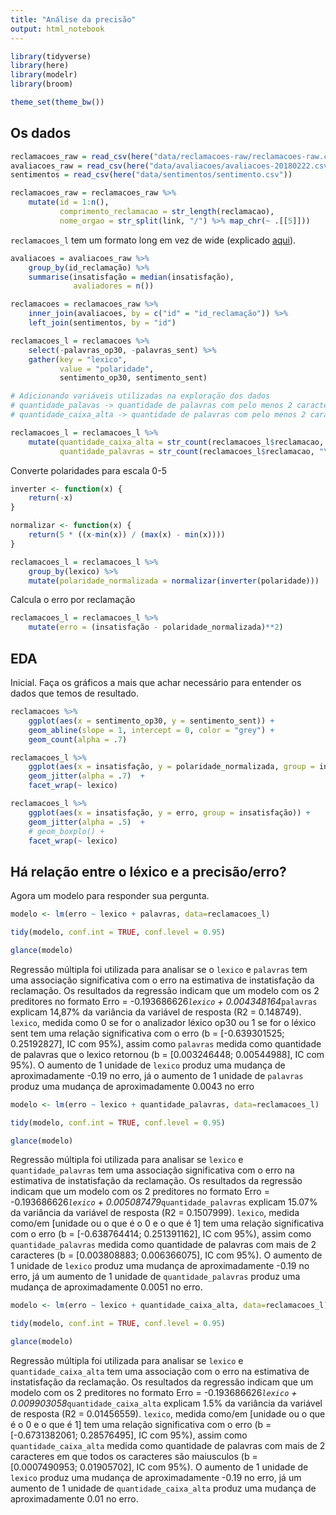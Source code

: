 ```yaml
---
title: "Análise da precisão"
output: html_notebook
---
```


```r
library(tidyverse)
library(here)
library(modelr)
library(broom)

theme_set(theme_bw())
```

## Os dados

```r
reclamacoes_raw = read_csv(here("data/reclamacoes-raw/reclamacoes-raw.csv"))
avaliacoes_raw = read_csv(here("data/avaliacoes/avaliacoes-20180222.csv"))
sentimentos = read_csv(here("data/sentimentos/sentimento.csv"))

reclamacoes_raw = reclamacoes_raw %>% 
    mutate(id = 1:n(), 
           comprimento_reclamacao = str_length(reclamacao), 
           nome_orgao = str_split(link, "/") %>% map_chr(~ .[[5]]))
```

`reclamacoes_l` tem um formato long em vez de wide (explicado [aqui](https://sejdemyr.github.io/r-tutorials/basics/wide-and-long/)).

```r
avaliacoes = avaliacoes_raw %>% 
    group_by(id_reclamação) %>% 
    summarise(insatisfação = median(insatisfação), 
              avaliadores = n())

reclamacoes = reclamacoes_raw %>% 
    inner_join(avaliacoes, by = c("id" = "id_reclamação")) %>% 
    left_join(sentimentos, by = "id")

reclamacoes_l = reclamacoes %>%  
    select(-palavras_op30, -palavras_sent) %>% 
    gather(key = "lexico", 
           value = "polaridade", 
           sentimento_op30, sentimento_sent)

# Adicionando variáveis utilizadas na exploração dos dados
# quantidade_palavas -> quantidade de palavras com pelo menos 2 caracteres. Lembrar que é diferente da variável que o analisador lexico retorna: palavras
# quantidade_caixa_alta -> quantidade de palavras com pelo menos 2 caracteres em que todas são caixa alta.

reclamacoes_l = reclamacoes_l %>%
    mutate(quantidade_caixa_alta = str_count(reclamacoes_l$reclamacao, "\\b[A-Z\u00C0-\u00DC]{2,}\\b"),
           quantidade_palavras = str_count(reclamacoes_l$reclamacao, "\\b[a-z\u00E0-\u00FCA-Z\u00C0-\u00DC]{2,}\\b"))

```

Converte polaridades para escala 0-5

```r
inverter <- function(x) { 
    return(-x)
}

normalizar <- function(x) {
    return(5 * ((x-min(x)) / (max(x) - min(x))))
}

reclamacoes_l = reclamacoes_l %>% 
    group_by(lexico) %>% 
    mutate(polaridade_normalizada = normalizar(inverter(polaridade)))
```

Calcula o erro por reclamação

```r
reclamacoes_l = reclamacoes_l %>% 
    mutate(erro = (insatisfação - polaridade_normalizada)**2)
```


## EDA

Inicial. Faça os gráficos a mais que achar necessário para entender os dados que temos de resultado.

```r
reclamacoes %>% 
    ggplot(aes(x = sentimento_op30, y = sentimento_sent)) + 
    geom_abline(slope = 1, intercept = 0, color = "grey") + 
    geom_count(alpha = .7) 
```

```r
reclamacoes_l %>% 
    ggplot(aes(x = insatisfação, y = polaridade_normalizada, group = insatisfação)) + 
    geom_jitter(alpha = .7)  + 
    facet_wrap(~ lexico)

reclamacoes_l %>% 
    ggplot(aes(x = insatisfação, y = erro, group = insatisfação)) + 
    geom_jitter(alpha = .5)  +
    # geom_boxplo() + 
    facet_wrap(~ lexico)
```


## Há relação entre o léxico e a precisão/erro?

Agora um modelo para responder sua pergunta.

```r
modelo <- lm(erro ~ lexico + palavras, data=reclamacoes_l)

tidy(modelo, conf.int = TRUE, conf.level = 0.95)

glance(modelo)
```

Regressão múltipla foi utilizada para analisar se o `lexico` e `palavras` tem uma associação significativa com o erro na estimativa de instatisfação da reclamação. Os resultados da regressão indicam que um modelo com os 2 preditores no formato Erro = -0.193686626*`lexico` + 0.004348164*`palavras` explicam 14,87% da variância da variável de resposta (R2 = 0.148749). `lexico`, medida como 0 se for o analizador léxico op30 ou 1 se for o léxico sent tem uma relação significativa com o erro (b = [-0.639301525;  0.25192827], IC com 95%), assim como `palavras` medida como quantidade de palavras que o lexico retornou (b = [0.003246448;  0.00544988], IC com 95%). O aumento de 1 unidade de `lexico` produz uma mudança de aproximadamente -0.19 no erro, já o aumento de 1 unidade de `palavras` produz uma mudança de aproximadamente 0.0043 no erro

```r
modelo <- lm(erro ~ lexico + quantidade_palavras, data=reclamacoes_l)

tidy(modelo, conf.int = TRUE, conf.level = 0.95)

glance(modelo)
```

Regressão múltipla foi utilizada para analisar se `lexico` e `quantidade_palavras` tem uma associação significativa com o erro na estimativa de instatisfação da reclamação. Os resultados da regressão indicam que um modelo com os 2 preditores no formato Erro = -0.193686626*`lexico` + 0.005087479*`quantidade_palavras` explicam 15.07% da variância da variável de resposta (R2 = 0.1507999). `lexico`, medida como/em [unidade ou o que é o 0 e o que é 1] tem uma relação significativa com o erro (b = [-0.638764414; 0.251391162], IC com 95%), assim como `quantidade_palavras` medida como quantidade de palavras com mais de 2 caracteres (b = [0.003808883;  0.006366075], IC com 95%). O aumento de 1 unidade de `lexico` produz uma mudança de aproximadamente -0.19 no erro, já um aumento de 1 unidade de `quantidade_palavras` produz uma mudança de aproximadamente 0.0051 no erro.

```r
modelo <- lm(erro ~ lexico + quantidade_caixa_alta, data=reclamacoes_l)

tidy(modelo, conf.int = TRUE, conf.level = 0.95)

glance(modelo)
```

Regressão múltipla foi utilizada para analisar se `lexico` e `quantidade_caixa_alta` tem uma associação com o erro na estimativa de instatisfação da reclamação. Os resultados da regressão indicam que um modelo com os 2 preditores no formato Erro = -0.193686626*`lexico` + 0.009903058*`quantidade_caixa_alta` explicam 1.5% da variância da variável de resposta (R2 = 0.01456559). `lexico`, medida como/em [unidade ou o que é o 0 e o que é 1] tem uma relação significativa com o erro (b = [-0.6731382061; 0.28576495], IC com 95%), assim como `quantidade_caixa_alta` medida como quantidade de palavras com mais de 2 caracteres em que todos os caracteres são maiusculos (b = [0.0007490953;  0.01905702], IC com 95%). O aumento de 1 unidade de `lexico` produz uma mudança de aproximadamente -0.19 no erro, já um aumento de 1 unidade de `quantidade_caixa_alta` produz uma mudança de aproximadamente 0.01 no erro.
